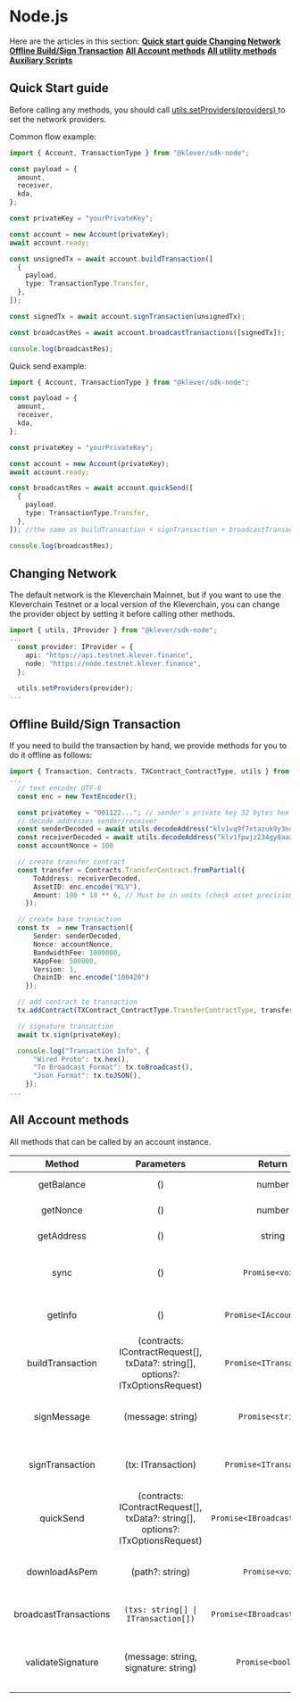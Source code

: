 # Node.js
Here are the articles in this section:
**[Quick start guide ](undefined)**
**[Changing Network](undefined)**
**[Offline Build/Sign Transaction](undefined)**
**[All Account methods](undefined)**
**[All utility methods](undefined)**
**[Auxiliary Scripts](undefined)**

## Quick Start guide
Before calling any methods, you should call [utils.setProviders(providers) ](undefined)to set the network providers.

Common flow example:

```ts
import { Account, TransactionType } from "@klever/sdk-node";

const payload = {
  amount,
  receiver,
  kda,
};

const privateKey = "yourPrivateKey";

const account = new Account(privateKey);
await account.ready;

const unsignedTx = await account.buildTransaction([
  {
    payload,
    type: TransactionType.Transfer,
  },
]);

const signedTx = await account.signTransaction(unsignedTx);

const broadcastRes = await account.broadcastTransactions([signedTx]);

console.log(broadcastRes);
```



Quick send example:

```ts
import { Account, TransactionType } from "@klever/sdk-node";

const payload = {
  amount,
  receiver,
  kda,
};

const privateKey = "yourPrivateKey";

const account = new Account(privateKey);
await account.ready;

const broadcastRes = await account.quickSend([
  {
    payload,
    type: TransactionType.Transfer,
  },
]); //the same as buildTransaction + signTransaction + broadcastTransactions

console.log(broadcastRes);
```


## Changing Network
The default network is the Kleverchain Mainnet, but if you want to use the Kleverchain Testnet or a local version of the Kleverchain, you can change the provider object by setting it before calling other methods.


```ts
import { utils, IProvider } from "@klever/sdk-node";
...
  const provider: IProvider = {
    api: "https://api.testnet.klever.finance",
    node: "https://node.testnet.klever.finance",
  };

  utils.setProviders(provider);
...
```

## Offline Build/Sign Transaction
If you need to build the transaction by hand, we provide methods for you to do it offline as follows:

```typescript
import { Transaction, Contracts, TXContract_ContractType, utils } from "@klever/sdk-node";
...
  // text encoder UTF-8
  const enc = new TextEncoder();

  const privateKey = "001122..."; // sender`s private key 32 bytes hex format
  // decode addresses sender/receiver
  const senderDecoded = await utils.decodeAddress("klv1vq9f7xtazuk9y3n46ukthgf2l30ev2s0qxvs6dfp4f2e76sfu3xshpmjsr");
  const receiverDecoded = await utils.decodeAddress("klv1fpwjz234gy8aaae3gx0e8q9f52vymzzn3z5q0s5h60pvktzx0n0qwvtux5");
  const accountNonce = 100

  // create transfer contract
  const transfer = Contracts.TransferContract.fromPartial({
      ToAddress: receiverDecoded,
      AssetID: enc.encode("KLV"),
      Amount: 100 * 10 ** 6, // Must be in units (check asset precision) -> 100 KLV = 100 * 10^6
    });

  // create base transaction
  const tx  = new Transaction({
      Sender: senderDecoded,
      Nonce: accountNonce,
      BandwidthFee: 1000000,
      KAppFee: 500000,
      Version: 1,
      ChainID: enc.encode("100420")
    });

  // add contract to transaction
  tx.addContract(TXContract_ContractType.TransferContractType, transfer);

  // signature transaction
  await tx.sign(privateKey);

  console.log("Transaction Info", {
      "Wired Proto": tx.hex(),
      "To Broadcast Format": tx.toBroadcast(),
      "Json Format": tx.toJSON(),
    });
...
```

## All Account methods
All methods that can be called by an account instance.

|   Method   |     Parameters      |   Return       |             Description              |
|:----------:|:-------------------:|:--------------:|--------------------------------------|
| getBalance  |         ()           |   number     | Gets that account instance's balance |
|  getNonce   |         ()           |   number     | Gets that account instance's nonce   |
| getAddress  |         ()           |   string     | Gets that account instance's address |
|    sync     |       ()            |`Promise<void>`  | Syncs that account instance's balance and nonce with the provided node.   |
|   getInfo   |       ()            |`Promise<IAccountInfo>` | Returns that address' info from the provided node. |
|  buildTransaction  | (contracts: IContractRequest[], txData?: string[], options?: ITxOptionsRequest) |   `Promise<ITransaction>`     | Builds a simplified transaction into a transaction ready to be signed. |
|   signMessage      | (message: string) |   `Promise<string>`           | Uses the account instance private key to sign any message. |
| signTransaction    | (tx: ITransaction) |   `Promise<ITransaction>`     | Uses the account instance private key to sign a transaction. |
|     quickSend        | (contracts: IContractRequest[], txData?: string[], options?: ITxOptionsRequest) | `Promise<IBroadcastResponse>` | Simplifies the build/sign/broadcast flow into a single method. |
|   downloadAsPem      | (path?: string)  |   `Promise<void>`              | Saves the `.pem` file for that account instance private key and address. |
| broadcastTransactions| `(txs: string[] \| ITransaction[])` | `Promise<IBroadcastResponse>` | Broadcasts an array of transactions to the provided node. |
| validateSignature    | (message: string, signature: string) | `Promise<boolean>` | Checks if a signature is compatible with a given address and message. |